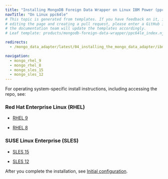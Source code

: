 ```yaml
---
title: "Installing MongoDB Foreign Data Wrapper on Linux IBM Power (ppc64le)"
navTitle: "On Linux ppc64le"
# This topic is generated from templates. If you have feedback on it, instead of
# editing the page and creating a pull request, please enter a GitHub issue and
# the documentation team will update the templates accordingly.
# Leaf template: products/mongodb-foreign-data-wrapper/ppc64le_index.njk

redirects:
  - /mongo_data_adapter/latest/04_installing_the_mongo_data_adapter/ibm_power_ppc64le/

navigation:
  - mongo_rhel_9
  - mongo_rhel_8
  - mongo_sles_15
  - mongo_sles_12
---
```


For operating system-specific install instructions, including accessing the repo, see:

### Red Hat Enterprise Linux (RHEL)

- [RHEL 9](mongo_rhel_9)

- [RHEL 8](mongo_rhel_8)

### SUSE Linux Enterprise (SLES)

- [SLES 15](mongo_sles_15)

- [SLES 12](mongo_sles_12)

After you complete the installation, see [Initial configuration](../../configuring).
